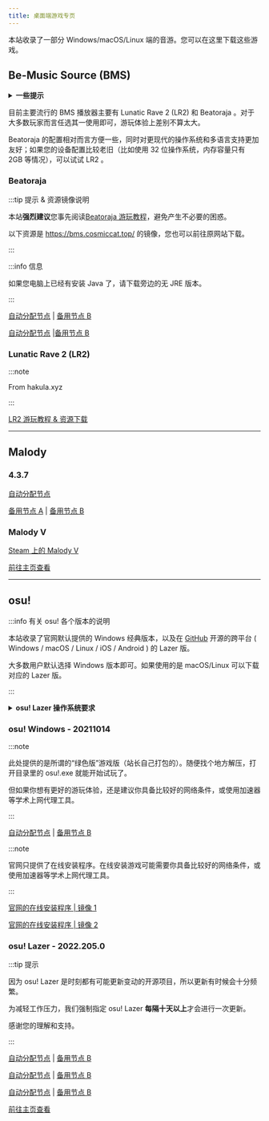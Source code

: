 ```yaml
---
title: 桌面端游戏专页
---
```




本站收录了一部分 Windows/macOS/Linux 端的音游。您可以在这里下载这些游戏。

## Be-Music Source (BMS)

<details>
<summary><b>一些提示</b></summary>

:::caution 注意

本部分内容可能不受某些人士欢迎。

:::

:::danger 警告

本站虽然转载了一些教程，但具体的东西还是需要你自行操作，本站只会提供游戏的下载和教程的转载。

本站没有任何理由手把手教你玩游戏。

:::

</details>

目前主要流行的 BMS 播放器主要有 Lunatic Rave 2 (LR2) 和 Beatoraja 。对于大多数玩家而言任选其一使用即可，游玩体验上差别不算太大。

Beatoraja 的配置相对而言方便一些，同时对更现代的操作系统和多语言支持更加友好；如果您的设备配置比较老旧（比如使用 32 位操作系统，内存容量只有 2GB 等情况），可以试试 LR2 。

### Beatoraja

:::tip 提示 & 资源镜像说明

本站**强烈建议**您事先阅读[Beatoraja 游玩教程](https://scelym.github.io/post/beatoraja-guide/)，避免产生不必要的困惑。

以下资源是 https://bms.cosmiccat.top/ 的镜像，您也可以前往原网站下载。

:::

<Tabs>
  <TabItem value="jre" label="内嵌 JRE 版本">

:::info 信息

如果您电脑上已经有安装 Java 了，请下载旁边的无 JRE 版本。

:::

[自动分配节点](https://4396.eu/verification?file=bmsplayer/beatoraja_0.8.3_JRE.zip) | [备用节点 B](https://do.rytsu.org/games/bmsplayer/beatoraja_0.8.3_JRE.zip)

  </TabItem>
  <TabItem value="nojre" label="无 JRE 版本">

[自动分配节点](https://4396.eu/verification?file=bmsplayer/beatoraja_0.8.3_noJRE.zip) |[备用节点 B](https://do.rytsu.org/games/bmsplayer/beatoraja_0.8.3_noJRE.zip)

  </TabItem>
</Tabs>

### Lunatic Rave 2 (LR2)

:::note

From hakula.xyz

:::

[LR2 游玩教程 & 资源下载](https://hakula.xyz/tutorial/lr2.html)

-----

## Malody

<Tabs>
  <TabItem value="win" label="4.x - Windows">

### 4.3.7

[自动分配节点](https://4396.eu/verification?file=malody/Malody_Windows_4.3.7.7z)

[备用节点 A](https://hkcmi.rytsu.org/games/malody/Malody_Windows_4.3.7.7z) | [备用节点 B](https://do.rytsu.org/games/malody/Malody_Windows_4.3.7.7z)

</TabItem>
  <TabItem value="steam" label="Malody V">

### Malody V

[Steam 上的 Malody V](https://store.steampowered.com/app/1512940/Malody_V/)

  </TabItem>
  <TabItem value="android" label="Android">

[前往主页查看](games#malody)

  </TabItem>
</Tabs>

-----

## osu!

:::info 有关 osu! 各个版本的说明

本站收录了官网默认提供的 Windows 经典版本，以及在 [GitHub](https://github.com/ppy/osu) 开源的跨平台 ( Windows / macOS / Linux / iOS / Android ) 的 Lazer 版。

大多数用户默认选择 Windows 版本即可。如果使用的是 macOS/Linux 可以下载对应的 Lazer 版。

:::

<details>
<summary><b>osu! Lazer 操作系统要求</b></summary>

- Windows: Windows 8.1 或更新的版本；需要是 64 位操作系统；
- macOS: macOS 10.12 或更新的版本；
- Linux: 需要是 64 位操作系统。

</details>

### osu! Windows - 20211014

<Tabs>
  <TabItem value="siteown" label="本站" default>

:::note

此处提供的是所谓的“绿色版”游戏版（站长自己打包的）。随便找个地方解压，打开目录里的 osu!.exe 就能开始试玩了。

但如果你想有更好的游玩体验，还是建议你具备比较好的网络条件，或使用加速器等学术上网代理工具。

:::

[自动分配节点](https://4396.eu/verification?file=osuclassic/osu!_Classic_Windows_20211014.zip) | [备用节点 B](https://do.rytsu.org/games/osuclassic/osu!_Classic_Windows_20211014.zip)

  </TabItem>
  <TabItem value="offical" label="官方" default>

:::note

官网只提供了在线安装程序。在线安装游戏可能需要你具备比较好的网络条件，或使用加速器等学术上网代理工具。

:::

[官网的在线安装程序 | 镜像 1](https://m1.ppy.sh/r/osu!install.exe)

[官网的在线安装程序 | 镜像 2](https://m2.ppy.sh/r/osu!install.exe)

  </TabItem>
</Tabs>

### osu! Lazer - 2022.205.0

:::tip 提示

因为 osu! Lazer 是时刻都有可能更新变动的开源项目，所以更新有时候会十分频繁。

为减轻工作压力，我们强制指定 osu! Lazer **每隔十天以上**才会进行一次更新。

感谢您的理解和支持。

:::

<Tabs>
  <TabItem value="win" label="Windows" default>

[自动分配节点](https://4396.eu/verification?file=osulazer/osulazer_win_2022.226.0.exe) | [备用节点 B](https://do.rytsu.org/games/osulazer/osulazer_win_2022.226.0.exe)

  </TabItem>
  <TabItem value="mac" label="macOS" default>

[自动分配节点](https://4396.eu/verification?file=osulazer/osulazer_mac_2022.226.0.app.zip) | [备用节点 B](https://do.rytsu.org/games/osulazer/osulazer_mac_2022.226.0.app.zip)

  </TabItem>
  <TabItem value="linux" label="Linux" default>

[自动分配节点](https://4396.eu/verification?file=osulazer/osulazer_linux_2022.226.0.AppImage) | [备用节点 B](https://do.rytsu.org/games/osulazer/osulazer_linux_2022.226.0.AppImage)

  </TabItem>
  <TabItem value="android" label="Android" default>

[前往主页查看](games#osu-lazer)

  </TabItem>
</Tabs>
